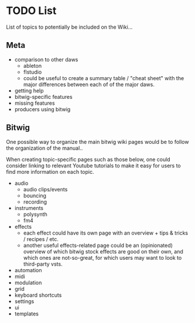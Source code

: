 # TODO List

List of topics to potentially be included on the Wiki...

## Meta

- comparison to other daws
  - ableton
  - flstudio
  - could be useful to create a summary table / "cheat sheet" with the major differences
    between each of of the major daws.
- getting help
- bitwig-specific features
- missing features
- producers using bitwig

## Bitwig

One possible way to organize the main bitwig wiki pages would be to follow the
organization of the manual..

When creating topic-specific pages such as those below, one could consider linking to
relevant Youtube tutorials to make it easy for users to find more information on each
topic.

- audio
  - audio clips/events
  - bouncing
  - recording
- instruments
  - polysynth
  - fm4
- effects
  - each effect could have its own page with an overview + tips & tricks / recipes / etc.
  - another useful effects-related page could be an (opinionated) overview of which
    bitwig stock effects are good on their own, and which ones are not-so-great, for
    which users may want to look to third-party vsts.
- automation
- midi
- modulation
- grid
- keyboard shortcuts
- settings
- ui
- templates
